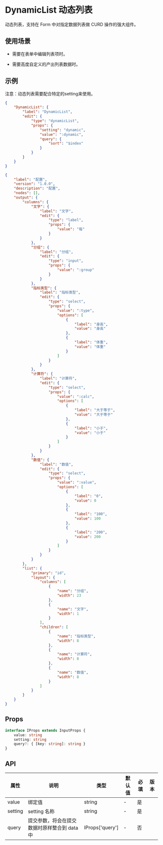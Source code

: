 # DynamicList 动态列表

动态列表，支持在 Form 中对指定数据列表做 CURD 操作的强大组件。

## 使用场景

- 需要在表单中编辑列表项时。

- 需要高度自定义的产出列表数据时。

## 示例

<Notice type='warning'>注意：动态列表需要配合特定的setting来使用。</Notice>

```json
{
	"DynamicList": {
		"label": "DynamicList",
		"edit": {
			"type": "dynamicList",
			"props": {
				"setting": "dynamic",
				"value": ":dynamic",
				"query": {
					"sort": "$index"
				}
			}
		}
	}
}
```

<Detail title="/api/xiang/setting/dynamic">

```json
{
	"label": "配置",
	"version": "1.0.0",
	"description": "配置",
	"nodes": [],
	"output": {
		"columns": {
			"文字": {
				"label": "文字",
				"edit": {
					"type": "label",
					"props": {
						"value": "每"
					}
				}
			},
			"分组": {
				"label": "分组",
				"edit": {
					"type": "input",
					"props": {
						"value": ":group"
					}
				}
			},
			"指标类型": {
				"label": "指标类型",
				"edit": {
					"type": "select",
					"props": {
						"value": ":type",
						"options": [
							{
								"label": "身高",
								"value": "身高"
							},
							{
								"label": "体重",
								"value": "体重"
							}
						]
					}
				}
			},
			"计算符": {
				"label": "计算符",
				"edit": {
					"type": "select",
					"props": {
						"value": ":calc",
						"options": [
							{
								"label": "大于等于",
								"value": "大于等于"
							},
							{
								"label": "小于",
								"value": "小于"
							}
						]
					}
				}
			},
			"数值": {
				"label": "数值",
				"edit": {
					"type": "select",
					"props": {
						"value": ":value",
						"options": [
							{
								"label": "0",
								"value": 0
							},
							{
								"label": "100",
								"value": 100
							},
							{
								"label": "200",
								"value": 200
							}
						]
					}
				}
			}
		},
		"list": {
			"primary": "id",
			"layout": {
				"columns": [
					{
						"name": "分组",
						"width": 23
					},
					{
						"name": "文字",
						"width": 1
					}
				],
				"children": [
					{
						"name": "指标类型",
						"width": 8
					},
					{
						"name": "计算符",
						"width": 8
					},
					{
						"name": "数值",
						"width": 8
					}
				]
			}
		}
	}
}
```

</Detail>

## Props

```ts
interface IProps extends InputProps {
	value: string
	setting: string
	query?: { [key: string]: string }
}
```

## API

| 属性    | 说明                                         | 类型            | 默认值 | 必填 | 版本 |
| ------- | -------------------------------------------- | --------------- | ------ | ---- | ---- |
| value   | 绑定值                                       | string          | -      | 是   |      |
| setting | setting 名称                                 | string          | -      | 是   |      |
| query   | 提交参数，将会在提交数据时原样整合到 data 中 | IProps['query'] | -      | 否   |      |
